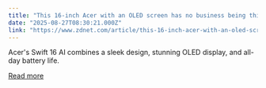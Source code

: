 ```yaml
---
title: "This 16-inch Acer with an OLED screen has no business being this good for the price"
date: "2025-08-27T08:30:21.000Z"
link: "https://www.zdnet.com/article/this-16-inch-acer-with-an-oled-screen-has-no-business-being-this-good-for-the-price/"
---
```


Acer's Swift 16 AI combines a sleek design, stunning OLED display, and all-day battery life.

[Read more](https://www.zdnet.com/article/this-16-inch-acer-with-an-oled-screen-has-no-business-being-this-good-for-the-price/)
